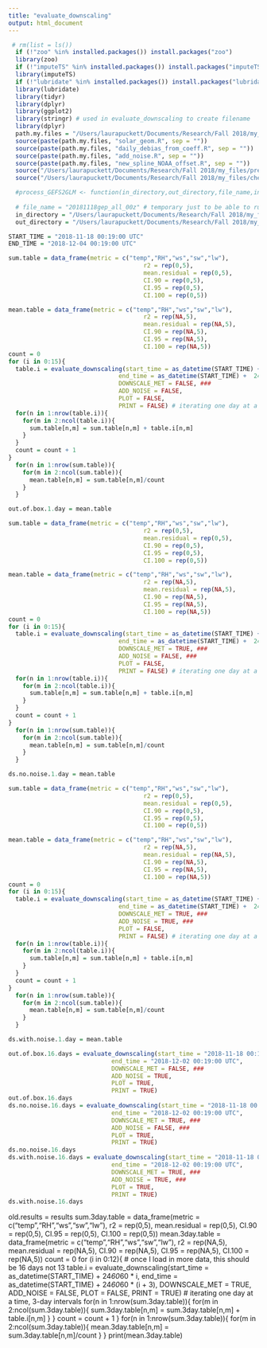 ```yaml
---
title: "evaluate_downscaling"
output: html_document
---
```

```r
 # rm(list = ls())
  if (!"zoo" %in% installed.packages()) install.packages("zoo")
  library(zoo)
  if (!"imputeTS" %in% installed.packages()) install.packages("imputeTS")
  library(imputeTS)
  if (!"lubridate" %in% installed.packages()) install.packages("lubridate")
  library(lubridate)
  library(tidyr)
  library(dplyr)
  library(ggplot2)
  library(stringr) # used in evaluate_downscaling to create filename
  library(dplyr)
  path.my.files = "/Users/laurapuckett/Documents/Research/Fall 2018/my_files/"
  source(paste(path.my.files, "solar_geom.R", sep = ""))
  source(paste(path.my.files, "daily_debias_from_coeff.R", sep = ""))
  source(paste(path.my.files, "add_noise.R", sep = ""))
  source(paste(path.my.files, "new_spline_NOAA_offset.R", sep = ""))
  source("/Users/laurapuckett/Documents/Research/Fall 2018/my_files/prep_obs.R")
  source("/Users/laurapuckett/Documents/Research/Fall 2018/my_files/check_CI.R")

  #process_GEFS2GLM <- function(in_directory,out_directory,file_name,input_tz = 'EST5EDT',output_tz = 'GMT'){
  
  # file_name = "20181118gep_all_00z" # temporary just to be able to run something
  in_directory = "/Users/laurapuckett/Documents/Research/Fall 2018/my_files/SCCData-noaa-data/"
  out_directory = "/Users/laurapuckett/Documents/Research/Fall 2018/my_files/met_output_files"
```

```r
START_TIME = "2018-11-18 00:19:00 UTC"
END_TIME = "2018-12-04 00:19:00 UTC"
```

```r
sum.table = data_frame(metric = c("temp","RH","ws","sw","lw"),
                                      r2 = rep(0,5),
                                      mean.residual = rep(0,5),
                                      CI.90 = rep(0,5),
                                      CI.95 = rep(0,5),
                                      CI.100 = rep(0,5))

mean.table = data_frame(metric = c("temp","RH","ws","sw","lw"),
                                      r2 = rep(NA,5),
                                      mean.residual = rep(NA,5),
                                      CI.90 = rep(NA,5),
                                      CI.95 = rep(NA,5),
                                      CI.100 = rep(NA,5))
count = 0
for (i in 0:15){
  table.i = evaluate_downscaling(start_time = as_datetime(START_TIME) + 24*60*60 * i,
                               end_time = as_datetime(START_TIME) +  24*60*60 * (i + 1),
                               DOWNSCALE_MET = FALSE, ###
                               ADD_NOISE = FALSE,
                               PLOT = FALSE,
                               PRINT = FALSE) # iterating one day at a time, 1-day intervals
  for(n in 1:nrow(table.i)){
    for(m in 2:ncol(table.i)){
      sum.table[n,m] = sum.table[n,m] + table.i[n,m]
    }
  }
  count = count + 1
}
  for(n in 1:nrow(sum.table)){
    for(m in 2:ncol(sum.table)){
      mean.table[n,m] = sum.table[n,m]/count
    }
  }

out.of.box.1.day = mean.table
```
```r
sum.table = data_frame(metric = c("temp","RH","ws","sw","lw"),
                                      r2 = rep(0,5),
                                      mean.residual = rep(0,5),
                                      CI.90 = rep(0,5),
                                      CI.95 = rep(0,5),
                                      CI.100 = rep(0,5))

mean.table = data_frame(metric = c("temp","RH","ws","sw","lw"),
                                      r2 = rep(NA,5),
                                      mean.residual = rep(NA,5),
                                      CI.90 = rep(NA,5),
                                      CI.95 = rep(NA,5),
                                      CI.100 = rep(NA,5))
count = 0
for (i in 0:15){
  table.i = evaluate_downscaling(start_time = as_datetime(START_TIME) + 24*60*60 * i,
                               end_time = as_datetime(START_TIME) +  24*60*60 * (i + 1),
                               DOWNSCALE_MET = TRUE, ###
                               ADD_NOISE = FALSE, ###
                               PLOT = FALSE,
                               PRINT = FALSE) # iterating one day at a time, 1-day intervals
  for(n in 1:nrow(table.i)){
    for(m in 2:ncol(table.i)){
      sum.table[n,m] = sum.table[n,m] + table.i[n,m]
    }
  }
  count = count + 1
}
  for(n in 1:nrow(sum.table)){
    for(m in 2:ncol(sum.table)){
      mean.table[n,m] = sum.table[n,m]/count
    }
  }

ds.no.noise.1.day = mean.table
```

```r
sum.table = data_frame(metric = c("temp","RH","ws","sw","lw"),
                                      r2 = rep(0,5),
                                      mean.residual = rep(0,5),
                                      CI.90 = rep(0,5),
                                      CI.95 = rep(0,5),
                                      CI.100 = rep(0,5))

mean.table = data_frame(metric = c("temp","RH","ws","sw","lw"),
                                      r2 = rep(NA,5),
                                      mean.residual = rep(NA,5),
                                      CI.90 = rep(NA,5),
                                      CI.95 = rep(NA,5),
                                      CI.100 = rep(NA,5))
count = 0
for (i in 0:15){
  table.i = evaluate_downscaling(start_time = as_datetime(START_TIME) + 24*60*60 * i,
                               end_time = as_datetime(START_TIME) +  24*60*60 * (i + 1),
                               DOWNSCALE_MET = TRUE, ###
                               ADD_NOISE = TRUE, ###
                               PLOT = FALSE,
                               PRINT = FALSE) # iterating one day at a time, 1-day intervals
  for(n in 1:nrow(table.i)){
    for(m in 2:ncol(table.i)){
      sum.table[n,m] = sum.table[n,m] + table.i[n,m]
    }
  }
  count = count + 1
}
  for(n in 1:nrow(sum.table)){
    for(m in 2:ncol(sum.table)){
      mean.table[n,m] = sum.table[n,m]/count
    }
  }

ds.with.noise.1.day = mean.table
```

```r
out.of.box.16.days = evaluate_downscaling(start_time = "2018-11-18 00:19:00 UTC",
                             end_time = "2018-12-02 00:19:00 UTC",
                             DOWNSCALE_MET = FALSE, ###
                             ADD_NOISE = TRUE,
                             PLOT = TRUE,
                             PRINT = TRUE)
out.of.box.16.days
ds.no.noise.16.days = evaluate_downscaling(start_time = "2018-11-18 00:19:00 UTC",
                             end_time = "2018-12-02 00:19:00 UTC",
                             DOWNSCALE_MET = TRUE, ###
                             ADD_NOISE = FALSE, ###
                             PLOT = TRUE,
                             PRINT = TRUE)
ds.no.noise.16.days
ds.with.noise.16.days = evaluate_downscaling(start_time = "2018-11-18 00:19:00 UTC",
                             end_time = "2018-12-02 00:19:00 UTC",
                             DOWNSCALE_MET = TRUE, ###
                             ADD_NOISE = TRUE, ###
                             PLOT = TRUE,
                             PRINT = TRUE)
ds.with.noise.16.days
```

old.results = results
sum.3day.table = data_frame(metric = c("temp","RH","ws","sw","lw"),
                                      r2 = rep(0,5),
                                      mean.residual = rep(0,5),
                                      CI.90 = rep(0,5),
                                      CI.95 = rep(0,5),
                                      CI.100 = rep(0,5))
mean.3day.table = data_frame(metric = c("temp","RH","ws","sw","lw"),
                                      r2 = rep(NA,5),
                                      mean.residual = rep(NA,5),
                                      CI.90 = rep(NA,5),
                                      CI.95 = rep(NA,5),
                                      CI.100 = rep(NA,5))
count = 0
for (i in 0:12){ # once I load in more data, this should be 16 days not 13
  table.i = evaluate_downscaling(start_time = as_datetime(START_TIME) + 24*60*60 * i,
                               end_time = as_datetime(START_TIME) +  24*60*60 * (i + 3),
                               DOWNSCALE_MET = TRUE,
                               ADD_NOISE = FALSE,
                               PLOT = FALSE,
                               PRINT = TRUE) # iterating one day at a time, 3-day intervals
  for(n in 1:nrow(sum.3day.table)){
    for(m in 2:ncol(sum.3day.table)){
      sum.3day.table[n,m] = sum.3day.table[n,m] + table.i[n,m]
    }
  }
  count = count + 1
}
  for(n in 1:nrow(sum.3day.table)){
    for(m in 2:ncol(sum.3day.table)){
      mean.3day.table[n,m] = sum.3day.table[n,m]/count
    }
  }
print(mean.3day.table)


